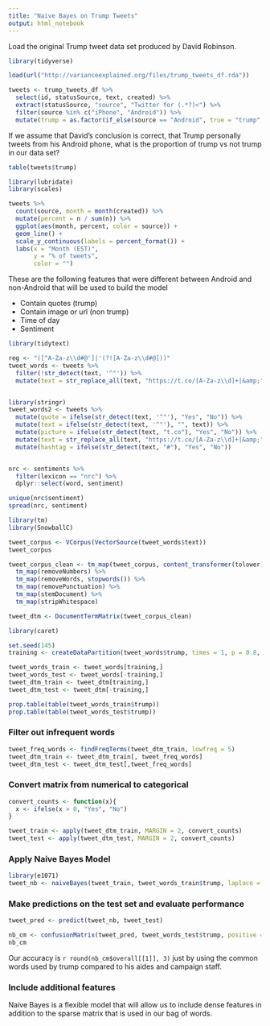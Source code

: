 ```yaml
---
title: "Naive Bayes on Trump Tweets"
output: html_notebook
---
```


Load the original Trump tweet data set produced by David Robinson. 

```r
library(tidyverse)

load(url("http://varianceexplained.org/files/trump_tweets_df.rda"))

tweets <- trump_tweets_df %>%
  select(id, statusSource, text, created) %>%
  extract(statusSource, "source", "Twitter for (.*?)<") %>%
  filter(source %in% c("iPhone", "Android")) %>% 
  mutate(trump = as.factor(if_else(source == "Android", true = "trump", false = "not trump")))
```

If we assume that David's conclusion is correct, that Trump personally tweets from his Android phone, what is the proportion of trump vs not trump in our data set?


```r
table(tweets$trump)
```

```r
library(lubridate)
library(scales)

tweets %>%
  count(source, month = month(created)) %>%
  mutate(percent = n / sum(n)) %>%
  ggplot(aes(month, percent, color = source)) +
  geom_line() +
  scale_y_continuous(labels = percent_format()) +
  labs(x = "Month (EST)",
       y = "% of tweets",
       color = "")
```


These are the following features that were different between Android and non-Android that will be used to build the model

* Contain quotes (trump)
* Contain image or url (non trump)
* Time of day
* Sentiment


```r
library(tidytext)

reg <- "([^A-Za-z\\d#@']|'(?![A-Za-z\\d#@]))"
tweet_words <- tweets %>%
  filter(!str_detect(text, '^"')) %>%
  mutate(text = str_replace_all(text, "https://t.co/[A-Za-z\\d]+|&amp;", "")) 


library(stringr)
tweet_words2 <- tweets %>% 
  mutate(quote = ifelse(str_detect(text, '^"'), "Yes", "No")) %>% 
  mutate(text = ifelse(str_detect(text, '^"'), "", text)) %>% 
  mutate(picture = ifelse(str_detect(text, "t.co"), "Yes", "No")) %>% 
  mutate(text = str_replace_all(text, "https://t.co/[A-Za-z\\d]+|&amp;", "")) %>% 
  mutate(hashtag = ifelse(str_detect(text, "#"), "Yes", "No"))


nrc <- sentiments %>%
  filter(lexicon == "nrc") %>%
  dplyr::select(word, sentiment)

unique(nrc$sentiment)
spread(nrc, sentiment)
```

```r
library(tm)
library(SnowballC)

tweet_corpus <- VCorpus(VectorSource(tweet_words$text))
tweet_corpus

tweet_corpus_clean <- tm_map(tweet_corpus, content_transformer(tolower)) %>% 
  tm_map(removeNumbers) %>% 
  tm_map(removeWords, stopwords()) %>% 
  tm_map(removePunctuation) %>% 
  tm_map(stemDocument) %>% 
  tm_map(stripWhitespace)

```
```r
tweet_dtm <- DocumentTermMatrix(tweet_corpus_clean)
```

```r
library(caret)

set.seed(145)
training <- createDataPartition(tweet_words$trump, times = 1, p = 0.8, list = FALSE)

tweet_words_train <- tweet_words[training,]
tweet_words_test <- tweet_words[-training,]
tweet_dtm_train <- tweet_dtm[training,]
tweet_dtm_test <- tweet_dtm[-training,]
```

```r
prop.table(table(tweet_words_train$trump))
prop.table(table(tweet_words_test$trump))
```

### Filter out infrequent words



```r
tweet_freq_words <- findFreqTerms(tweet_dtm_train, lowfreq = 5)
tweet_dtm_train <- tweet_dtm_train[, tweet_freq_words]
tweet_dtm_test <- tweet_dtm_test[,tweet_freq_words]
```

### Convert matrix from numerical to categorical

```r
convert_counts <- function(x){
  x <- ifelse(x > 0, "Yes", "No")
}

tweet_train <- apply(tweet_dtm_train, MARGIN = 2, convert_counts)
tweet_test <- apply(tweet_dtm_test, MARGIN = 2, convert_counts)
```

### Apply Naive Bayes Model

```r
library(e1071)
tweet_nb <- naiveBayes(tweet_train, tweet_words_train$trump, laplace = 0)
```

### Make predictions on the test set and evaluate performance

```r
tweet_pred <- predict(tweet_nb, tweet_test)

nb_cm <- confusionMatrix(tweet_pred, tweet_words_test$trump, positive = "trump")
nb_cm
```

Our accuracy is `r round(nb_cm$overall[[1]], 3)` just by using the common words used by trump compared to his aides and campaign staff. 

### Include additional features

Naive Bayes is a flexible model that will allow us to include dense features in addition to the sparse matrix that is used in our bag of words. 


```r

```



